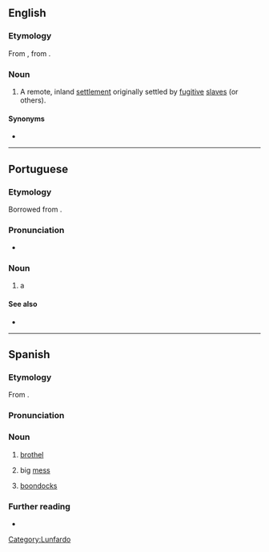 {{also|Quilombo}}
==English==
{{wikipedia}}

===Etymology===
From {{uder|en|pt|quilombo}}, from {{uder|en|kmb|kilombo}}.

===Noun===
{{en-noun}}

# {{lb|en|historical|in Brazil}} A remote, inland [[settlement]] originally settled by [[fugitive]] [[slave]]s (or others).

====Synonyms====
* {{l|en|palenque}}

----

==Portuguese==

===Etymology===
Borrowed from {{bor|pt|kmb|kilombo}}.

===Pronunciation===
{{pt-IPA|br=quilombo}}
* {{audio|pt|LL-Q5146 (por)-MedK1-{{PAGENAME}}.wav|Audio (Brazil)}}

===Noun===
{{pt-noun|m}}

# {{lb|pt|Brazil}} a {{l|en|quilombo}}

====See also====
* {{l|pt|mocambo}}

----

==Spanish==

===Etymology===
From {{bor|es|pt|quilombo}}.

===Pronunciation===
{{es-pr|+<audio:LL-Q1321 (spa)-Rodrigo5260-quilombo.wav;Audio (Peru)>}}

===Noun===
{{es-noun|m}}

# {{lb|es|Argentina|lunfardo}} [[brothel]]
# {{lb|es|Argentina|lunfardo}} big [[mess]]
# {{lb|es|Venezuela}} [[boondocks]]

===Further reading===
* {{R:es:DRAE}}

[[Category:Lunfardo]]